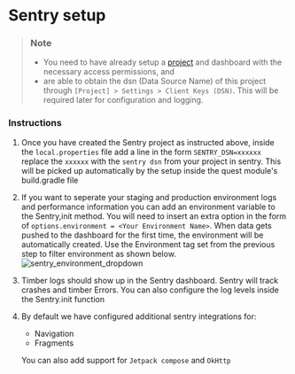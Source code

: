 # Sentry setup

> ### Note
>
> * You need to have already setup a [project](https://docs.sentry.io/product/sentry-basics/integrate-frontend/create-new-project/) and dashboard with the necessary access permissions, and
> * are able to obtain the dsn (Data Source Name) of this project through `[Project] > Settings > Client Keys (DSN)`. This will be required later for configuration and logging.


### Instructions

1.  Once you have created the Sentry project as instructed above, inside the `local.properties` file add a line in the form
    `SENTRY_DSN=xxxxxx` replace the `xxxxxx` with the `sentry dsn` from your project in sentry. This will be picked up 
    automatically by the setup inside the quest module's build.gradle file
2.  If you want to seperate your staging and production environment logs and performance information you can add an environment variable 
    to the Sentry,init method. You will need to insert an extra option in the form of `options.environment = <Your Environment Name>`. When 
    data gets pushed to the dashboard for the first time, the environment will be automatically created. Use the Environment tag set from the previous step to filter               environment as shown below.
    ![sentry_environment_dropdown](https://github.com/opensrp/fhircore/assets/12864384/e00e9da9-01ea-41ec-aa72-5588fde4fdf8)

3.  Timber logs should show up in the Sentry dashboard. Sentry will track crashes and timber Errors. You can also
    configure the log levels inside the Sentry.init function
4.  By default we have configured additional sentry integrations for:
    - Navigation
    - Fragments
    
    You can also add support for `Jetpack compose` and `OkHttp`
